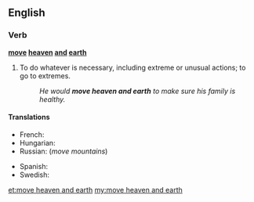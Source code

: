 ==English==

===Verb===
'''[[move]] [[heaven]] [[and]] [[earth]]'''

# {{idiomatic}} To do whatever is necessary, including extreme or unusual actions; to go to extremes.
#: ''He would '''move heaven and earth''' to make sure his family is healthy.''

====Translations====
{{trans-top|to go to extreme lengths}}
* French: {{t+|fr|remuer ciel et terre}}
* Hungarian: {{t-|hu|eget-földet megmozgat}}
* Russian: {{t|ru|свернуть горы|tr=svernútʹ góry}} (''move mountains'') {{pf}}
{{trans-mid}}
* Spanish: {{t-|es|mover cielo y tierra}}
* Swedish: {{t|sv|röra upp himmel och jord}}
{{trans-bottom}}

[[et:move heaven and earth]]
[[my:move heaven and earth]]
